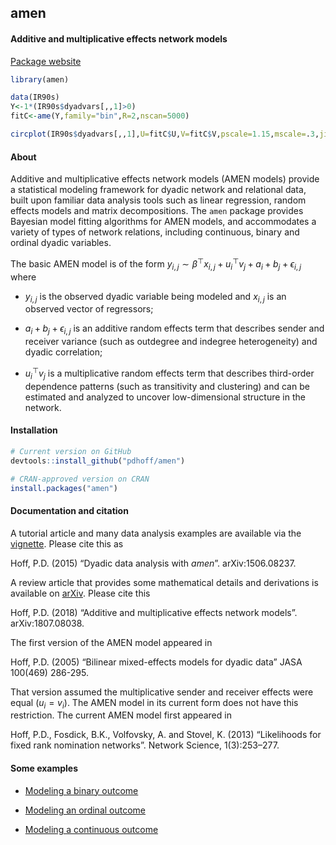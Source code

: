 ## amen

#### Additive and multiplicative effects network models



[Package website](https://pdhoff.github.io/amen/)


```r
library(amen)
```

```r
data(IR90s)
Y<-1*(IR90s$dyadvars[,,1]>0)
fitC<-ame(Y,family="bin",R=2,nscan=5000) 
```


```r
circplot(IR90s$dyadvars[,,1],U=fitC$U,V=fitC$V,pscale=1.15,mscale=.3,jitter=.3)
```


#### About
Additive and multiplicative effects network models (AMEN models)
provide a statistical modeling framework for dyadic network and 
relational data, built upon familiar data analysis tools such as 
linear regression, random effects models and matrix decompositions. 
The `amen` package provides Bayesian model fitting algorithms
for AMEN models, and accommodates a variety of types of 
network relations, 
including continuous, binary and ordinal dyadic variables. 

The basic AMEN model is of the form 
$y_{i,j} \sim  \beta^\top x_{i,j} + u_i^\top v_j + a_i +b_j + \epsilon_{i,j}$
where 

* $y_{i,j}$ is the observed dyadic variable being modeled
and $x_{i,j}$ is an observed vector of regressors;

* $a_i + b_j +  \epsilon_{i,j}$ is an  additive random effects term  that describes sender and receiver variance (such as outdegree and indegree 
heterogeneity) and dyadic correlation; 

* $u_i^\top v_j$ is a multiplicative random effects term 
that describes third-order 
dependence patterns (such as transitivity and clustering) and can be estimated 
and analyzed to uncover low-dimensional  structure in the network. 

#### Installation


```r
# Current version on GitHub
devtools::install_github("pdhoff/amen") 

# CRAN-approved version on CRAN
install.packages("amen")
```


#### Documentation and citation

A tutorial article and many data analysis examples are available 
via the [vignette](https://github.com/pdhoff/amen/blob/master/inst/doc/amen.pdf). Please cite this as 

Hoff, P.D. (2015) "Dyadic data analysis with *amen*". arXiv:1506.08237. 

A review article that provides some mathematical details and derivations 
is available on [arXiv](https://arxiv.org/abs/1807.08038). Please cite this

Hoff, P.D. (2018) "Additive and multiplicative effects network models". arXiv:1807.08038. 

The first version of the AMEN model appeared in 

Hoff, P.D. (2005) "Bilinear mixed-effects models for dyadic data"
JASA 100(469) 286-295. 

That version assumed the multiplicative sender and receiver effects were equal ($u_i=v_i$). The AMEN model in its current form does not have this 
restriction. The current AMEN model first appeared in 

Hoff, P.D., Fosdick, B.K., Volfovsky, A. and Stovel, K. (2013) "Likelihoods for fixed rank nomination networks". Network Science, 1(3):253–277. 


#### Some examples

* [Modeling a binary outcome](articles/binary_demo.html)

* [Modeling an ordinal outcome](articles/ordinal_demo.html)

* [Modeling a continuous outcome](articles/continuous_demo.html)


